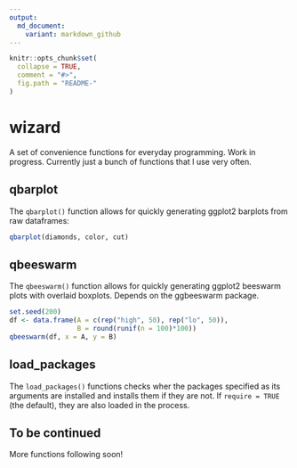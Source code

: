 ```yaml
---
output:
  md_document:
    variant: markdown_github
---
```


<!-- README.md is generated from README.Rmd. Please edit that file -->

```r
knitr::opts_chunk$set(
  collapse = TRUE,
  comment = "#>",
  fig.path = "README-"
)
```

# wizard

A set of convenience functions for everyday programming. Work in progress. Currently just a bunch of functions that I use very often.

## qbarplot

The `qbarplot()` function allows for quickly generating ggplot2 barplots from raw dataframes:

```r

qbarplot(diamonds, color, cut)

```


## qbeeswarm

The `qbeeswarm()` function allows for quickly generating ggplot2 beeswarm plots with overlaid boxplots. Depends on the ggbeeswarm package.

```r

set.seed(200)
df <- data.frame(A = c(rep("high", 50), rep("lo", 50)),
                 B = round(runif(n = 100)*100))
qbeeswarm(df, x = A, y = B)

```


## load_packages

The `load_packages()` functions checks wher the packages specified as its arguments are installed and installs them if they are not. If `require = TRUE` (the default), they are also loaded in the process.


## To be continued

More functions following soon!
